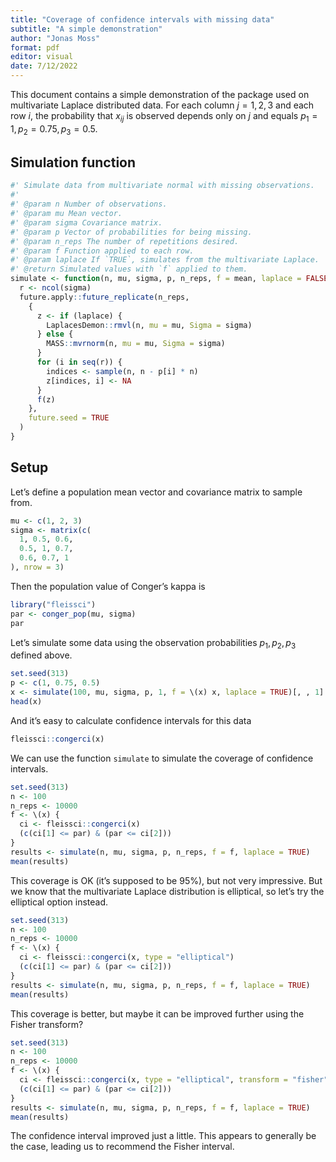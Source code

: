```yaml
---
title: "Coverage of confidence intervals with missing data"
subtitle: "A simple demonstration"
author: "Jonas Moss"
format: pdf
editor: visual
date: 7/12/2022
---
```


This document contains a simple demonstration of the package used on multivariate Laplace distributed data. For each column $j = 1,2, 3$ and each row $i$, the probability that $x_{ij}$ is observed depends only on $j$ and equals $p_1 = 1, p_2 = 0.75, p_3 = 0.5$.

## Simulation function

```r
#' Simulate data from multivariate normal with missing observations.
#'
#' @param n Number of observations.
#' @param mu Mean vector.
#' @param sigma Covariance matrix.
#' @param p Vector of probabilities for being missing.
#' @param n_reps The number of repetitions desired.
#' @param f Function applied to each row.
#' @param laplace If `TRUE`, simulates from the multivariate Laplace.
#' @return Simulated values with `f` applied to them.
simulate <- function(n, mu, sigma, p, n_reps, f = mean, laplace = FALSE) {
  r <- ncol(sigma)
  future.apply::future_replicate(n_reps,
    {
      z <- if (laplace) {
        LaplacesDemon::rmvl(n, mu = mu, Sigma = sigma)
      } else {
        MASS::mvrnorm(n, mu = mu, Sigma = sigma)
      }
      for (i in seq(r)) {
        indices <- sample(n, n - p[i] * n)
        z[indices, i] <- NA
      }
      f(z)
    },
    future.seed = TRUE
  )
}
```

## Setup

Let's define a population mean vector and covariance matrix to sample from.

```r
mu <- c(1, 2, 3)
sigma <- matrix(c(
  1, 0.5, 0.6,
  0.5, 1, 0.7,
  0.6, 0.7, 1
), nrow = 3)
```

Then the population value of Conger's kappa is

```r
library("fleissci")
par <- conger_pop(mu, sigma)
par
```

Let's simulate some data using the observation probabilities $p_1, p_2, p_3$ defined above.

```r
set.seed(313)
p <- c(1, 0.75, 0.5)
x <- simulate(100, mu, sigma, p, 1, f = \(x) x, laplace = TRUE)[, , 1]
head(x)
```

And it's easy to calculate confidence intervals for this data

```r
fleissci::congerci(x)
```

We can use the function `simulate` to simulate the coverage of confidence intervals.

```r
set.seed(313)
n <- 100
n_reps <- 10000
f <- \(x) {
  ci <- fleissci::congerci(x)
  (c(ci[1] <= par) & (par <= ci[2]))
}
results <- simulate(n, mu, sigma, p, n_reps, f = f, laplace = TRUE)
mean(results)
```

This coverage is OK (it's supposed to be $95\%$), but not very impressive. But we know that the multivariate Laplace distribution is elliptical, so let's try the elliptical option instead.

```r
set.seed(313)
n <- 100
n_reps <- 10000
f <- \(x) {
  ci <- fleissci::congerci(x, type = "elliptical")
  (c(ci[1] <= par) & (par <= ci[2]))
}
results <- simulate(n, mu, sigma, p, n_reps, f = f, laplace = TRUE)
mean(results)
```

This coverage is better, but maybe it can be improved further using the Fisher transform?

```r
set.seed(313)
n <- 100
n_reps <- 10000
f <- \(x) {
  ci <- fleissci::congerci(x, type = "elliptical", transform = "fisher")
  (c(ci[1] <= par) & (par <= ci[2]))
}
results <- simulate(n, mu, sigma, p, n_reps, f = f, laplace = TRUE)
mean(results)
```

The confidence interval improved just a little. This appears to generally be the case, leading us to recommend the Fisher interval.
